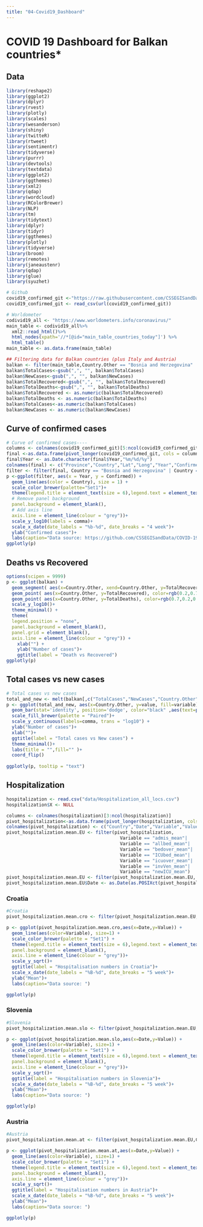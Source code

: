 ```yaml
---
title: "04-Covid19_Dashboard"
---
```


# COVID 19 Dashboard for Balkan countries*


## Data

```r
library(reshape2)
library(ggplot2)
library(dplyr)
library(rvest)
library(plotly)
library(scales)
library(wesanderson)    
library(shiny)
library(twitteR)
library(rtweet)
library(sentimentr)
library(tidyverse)
library(purrr)
library(devtools)
library(textdata)
library(ggplot2)
library(ggthemes)
library(xml2)
library(qdap)
library(wordcloud)
library(RColorBrewer)
library(NLP)
library(tm)
library(tidytext)
library(dplyr)
library(tidyr)
library(ggthemes)
library(plotly)
library(tidyverse)
library(broom)
library(remotes)
library(janeaustenr)
library(qdap)
library(glue)
library(syuzhet)
```


```r
# Github 
covid19_confirmed_git <-"https://raw.githubusercontent.com/CSSEGISandData/COVID-19/master/csse_covid_19_data/csse_covid_19_time_series/time_series_covid19_confirmed_global.csv"
covid19_confirmed_git <- read_csv(url(covid19_confirmed_git))

# Worldometer
codivid19_all <- "https://www.worldometers.info/coronavirus/"
main_table <- codivid19_all%>%
  xml2::read_html()%>%
  html_nodes(xpath='//*[@id="main_table_countries_today"]') %>%
  html_table()
main_table <- as.data.frame(main_table)
```


```r
## Filtering data for Balkan countries (plus Italy and Austria)
balkan <- filter(main_table,Country.Other == "Bosnia and Herzegovina" | Country.Other == "Italy" | Country.Other == "Croatia" | Country.Other == "Serbia"  | Country.Other == "Montenegro"  | Country.Other == "Slovenia"  | Country.Other == "Austria"  | Country.Other == "North Macedonia" | Country.Other == "Greece")
balkan$TotalCases<-gsub(",", "", balkan$TotalCases)
balkan$NewCases<-gsub(",", "", balkan$NewCases)
balkan$TotalRecovered<-gsub(",", "", balkan$TotalRecovered)
balkan$TotalDeaths<-gsub(",", "", balkan$TotalDeaths)
balkan$TotalRecovered <- as.numeric(balkan$TotalRecovered)
balkan$TotalDeaths <- as.numeric(balkan$TotalDeaths)
balkan$TotalCases<-as.numeric(balkan$TotalCases)
balkan$NewCases <- as.numeric(balkan$NewCases)


```

## Curve of confirmed cases 

```r
# Curve of confirmed cases----
columns <- colnames(covid19_confirmed_git)[5:ncol(covid19_confirmed_git)]
final <-as.data.frame(pivot_longer(covid19_confirmed_git, cols = columns, names_to = "Year", values_to = "Confirmed"))
final$Year <- as.Date.character(final$Year,"%m/%d/%y")
colnames(final) <- c("Province","Country","Lat","Long","Year","Confirmed") 
filter <- filter(final, Country == "Bosnia and Herzegovina" | Country == "Italy" | Country == "Croatia" | Country == "Serbia"  | Country == "Slovenia"  | Country == "Montenegro"  | Country == "Austria" | Country == "North Macedonia" | Country == "Greece")
p <-ggplot(filter, aes(x = Year, y = Confirmed)) + 
  geom_line(aes(color = Country), size = 1) +
  scale_color_brewer(palette="Set1")+
  theme(legend.title = element_text(size = 6),legend.text = element_text(size = 6),  
  # Remove panel background
  panel.background = element_blank(),
  # Add axis line
  axis.line = element_line(colour = "grey"))+
  scale_y_log10(labels = comma)+
  scale_x_date(date_labels = "%b-%d", date_breaks = "4 week")+
  ylab("Confirmed cases")+
  labs(caption="Data source: https://github.com/CSSEGISandData/COVID-19")
ggplotly(p)
```

## Deaths vs Recovered 

```r
options(scipen = 9999)
p <- ggplot(balkan) +
  geom_segment( aes(x=Country.Other, xend=Country.Other, y=TotalRecovered, yend=TotalDeaths), color="grey") +
  geom_point( aes(x=Country.Other, y=TotalRecovered), color=rgb(0.2,0.7,0.1,0.5), size=3 ) +
  geom_point( aes(x=Country.Other, y=TotalDeaths), color=rgb(0.7,0.2,0.1,0.5), size=3 ) + coord_flip()+
  scale_y_log10()+
  theme_minimal() +
  theme(
  legend.position = "none",
  panel.background = element_blank(),
  panel.grid = element_blank(),
  axis.line = element_line(colour = "grey")) +
    xlab("") +
    ylab("Number of cases")+
    ggtitle(label = "Death vs Recovered")
ggplotly(p)
```

## Total cases vs new cases

```r
# Total cases vs new cases
total_and_new <- melt(balkan[,c("TotalCases","NewCases","Country.Other")])
p <- ggplot(total_and_new, aes(x=Country.Other, y=value, fill=variable)) +
  geom_bar(stat='identity', position='dodge', color="black" ,aes(text=paste("Country: ",Country.Other, "\n", variable,":",value, sep=""))) +
  scale_fill_brewer(palette = "Paired")+
  scale_y_continuous(labels=comma, trans = "log10") +
  ylab("Number of cases")+
  xlab("")+
  ggtitle(label = "Total cases vs New cases") +
  theme_minimal()+
  labs(title = "",fill="" )+
  coord_flip()
  
ggplotly(p, tooltip = "text")
```

## Hospitalization

```r
hospitalization <- read.csv("data/Hospitalization_all_locs.csv")
hospitalization$X <- NULL

columns <- colnames(hospitalization)[3:ncol(hospitalization)]
pivot_hospitalization<-as.data.frame(pivot_longer(hospitalization, cols = columns))
colnames(pivot_hospitalization) <- c("Country","Date","Variable","Value") 
pivot_hospitalization.mean.EU <- filter(pivot_hospitalization,
                                          Variable == "admis_mean"|
                                          Variable == "allbed_mean"|
                                          Variable == "bedover_mean"|
                                          Variable == "ICUbed_mean"|
                                          Variable == "icuover_mean"|
                                          Variable == "invVen_mean"|
                                          Variable == "newICU_mean")
pivot_hospitalization.mean.EU <- filter(pivot_hospitalization.mean.EU, Value > 0)
pivot_hospitalization.mean.EU$Date <- as.Date(as.POSIXct(pivot_hospitalization.mean.EU$Date,"%Y%M%D"))
```

### Croatia

```r
#Croatia
pivot_hospitalization.mean.cro <- filter(pivot_hospitalization.mean.EU,Country == "Croatia")

p <- ggplot(pivot_hospitalization.mean.cro,aes(x=Date,y=Value)) +
  geom_line(aes(color=Variable), size=1) +
  scale_color_brewer(palette = "Set1") +
  theme(legend.title = element_text(size = 6),legend.text = element_text(size = 6),  
  panel.background = element_blank(),
  axis.line = element_line(colour = "grey"))+
  scale_y_sqrt()+
  ggtitle(label = "Hospitalisation numbers in Croatia")+
  scale_x_date(date_labels = "%B-%d", date_breaks = "5 week")+
  ylab("Mean")+
  labs(caption="Data source: ")

ggplotly(p)
```

### Slovenia 

```r
#Slovenia
pivot_hospitalization.mean.slo <- filter(pivot_hospitalization.mean.EU,Country == "Slovenia")

p <- ggplot(pivot_hospitalization.mean.slo,aes(x=Date,y=Value)) +
  geom_line(aes(color=Variable), size=1) +
  scale_color_brewer(palette = "Set1") +
  theme(legend.title = element_text(size = 6),legend.text = element_text(size = 6),  
  panel.background = element_blank(),
  axis.line = element_line(colour = "grey"))+
  scale_y_sqrt()+
  ggtitle(label = "Hospitalisation numbers in Slovenia")+
  scale_x_date(date_labels = "%B-%d", date_breaks = "5 week")+
  ylab("Mean")+
  labs(caption="Data source: ")

ggplotly(p)
```

### Austria

```r
#Austria
pivot_hospitalization.mean.at <- filter(pivot_hospitalization.mean.EU,Country == "Austria")

p <- ggplot(pivot_hospitalization.mean.at,aes(x=Date,y=Value)) +
  geom_line(aes(color=Variable), size=1) +
  scale_color_brewer(palette = "Set1") +
  theme(legend.title = element_text(size = 6),legend.text = element_text(size = 6),  
  panel.background = element_blank(),
  axis.line = element_line(colour = "grey"))+
  scale_y_sqrt()+
  ggtitle(label = "Hospitalisation numbers in Austria")+
  scale_x_date(date_labels = "%B-%d", date_breaks = "5 week")+
  ylab("Mean")+
  labs(caption="Data source: ")

ggplotly(p)
```


